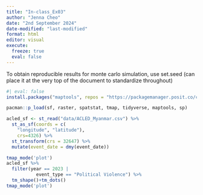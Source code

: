 ```yaml
---
title: "In-class_Ex03"
author: "Jenna Cheo"
date: "2nd September 2024"
date-modified: "last-modified"
format: html
editor: visual
execute: 
  freeze: true
  eval: false
---
```


To obtain reproducible results for monte carlo simulation, use set.seed (can place it at the very top of the document to standardize throughout)

```r
#| eval: false
install.packages("maptools", repos = "https://packagemanager.posit.co/cran/2023-10-13")
```

```r
pacman::p_load(sf, raster, spatstat, tmap, tidyverse, maptools, sp)
```

```r
acled_sf <- st_read("data/ACLED_Myanmar.csv") %>%
  st_as_sf(coords = c(
    "longitude", "latitude"),
    crs=4326) %>%
  st_transform(crs = 32647) %>%
  mutate(event_date = dmy(event_date))
```

```r
tmap_mode('plot')
acled_sf %>%
  filter(year == 2023 |
           event_type == "Political Violence") %>%
  tm_shape()+tm_dots()
tmap_mode('plot')
```
